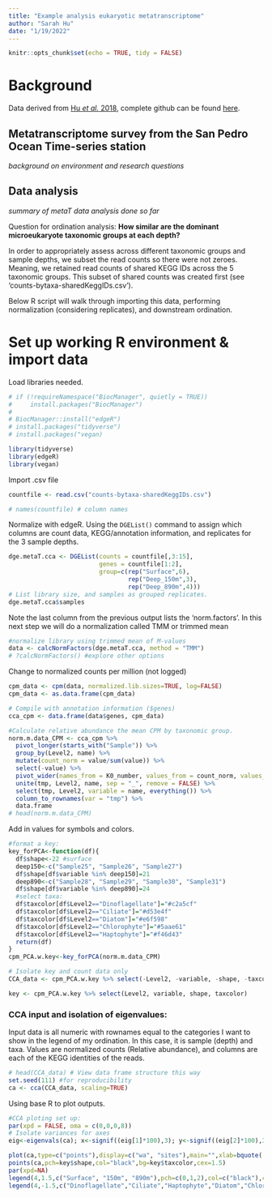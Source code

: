 ```yaml
---
title: "Example analysis eukaryotic metatranscriptome"
author: "Sarah Hu"
date: "1/19/2022"
---
```


```r
knitr::opts_chunk$set(echo = TRUE, tidy = FALSE)
```

# Background

Data derived from [Hu _et al._ 2018](https://doi.org/10.1111/1462-2920.14259), complete github can be found [here](https://github.com/shu251/SPOT_metatranscriptome).

## Metatranscriptome survey from the San Pedro Ocean Time-series station

_background on environment and research questions_

## Data analysis

_summary of metaT data analysis done so far_

Question for ordination analysis: **How similar are the dominant microeukaryote taxonomic groups at each depth?**

In order to appropriately assess across different taxonomic groups and sample depths, we subset the read counts so there were not zeroes. Meaning, we retained read counts of shared KEGG IDs across the 5 taxonomic groups. This subset of shared counts was created first (see 'counts-bytaxa-sharedKeggIDs.csv').


Below R script will walk through importing this data, performing normalization (considering replicates), and downstream ordination.

# Set up working R environment & import data

Load libraries needed.
```r
# if (!requireNamespace("BiocManager", quietly = TRUE))
#     install.packages("BiocManager")
# 
# BiocManager::install("edgeR")
# install.packages("tidyverse")
# install.packages("vegan)

library(tidyverse)
library(edgeR)
library(vegan)
```

Import .csv file
```r
countfile <- read.csv("counts-bytaxa-sharedKeggIDs.csv")

# names(countfile) # column names
```

Normalize with edgeR. Using the ```DGEList()``` command to assign which columns are count data, KEGG/annotation information, and replicates for the 3 sample depths.
```r
dge.metaT.cca <- DGEList(counts = countfile[,3:15],
                         genes = countfile[1:2], 
                         group=c(rep("Surface",6),
                                 rep("Deep_150m",3),
                                 rep("Deep_890m",4)))
# List library size, and samples as grouped replicates.
dge.metaT.cca$samples
```
Note the last column from the previous output lists the 'norm.factors'. In this next step we will do a normalization called TMM or trimmed mean
```r
#normalize library using trimmed mean of M-values
data <- calcNormFactors(dge.metaT.cca, method = "TMM") 
# ?calcNormFactors() #explore other options
```

Change to normalized counts per million (not logged)
```r
cpm_data <- cpm(data, normalized.lib.sizes=TRUE, log=FALSE)
cpm_data <- as.data.frame(cpm_data)  

# Compile with annotation information ($genes)
cca_cpm <- data.frame(data$genes, cpm_data)
```

```r
#Calculate relative abundance the mean CPM by taxonomic group.
norm.m.data_CPM <- cca_cpm %>% 
  pivot_longer(starts_with("Sample")) %>% 
  group_by(Level2, name) %>% 
  mutate(count_norm = value/sum(value)) %>% 
  select(-value) %>% 
  pivot_wider(names_from = K0_number, values_from = count_norm, values_fill = 0) %>%
  unite(tmp, Level2, name, sep = "_", remove = FALSE) %>% 
  select(tmp, Level2, variable = name, everything()) %>% 
  column_to_rownames(var = "tmp") %>% 
  data.frame
# head(norm.m.data_CPM)
```

Add in values for symbols and colors.
```r
#format a key:
key_forPCA<-function(df){
  df$shape<-22 #surface
  deep150<-c("Sample25", "Sample26", "Sample27")
  df$shape[df$variable %in% deep150]=21
  deep890<-c("Sample28", "Sample29", "Sample30", "Sample31")
  df$shape[df$variable %in% deep890]=24
  #select taxa:
  df$taxcolor[df$Level2=="Dinoflagellate"]="#c2a5cf"
  df$taxcolor[df$Level2=="Ciliate"]="#d53e4f"
  df$taxcolor[df$Level2=="Diatom"]="#e6f598"
  df$taxcolor[df$Level2=="Chlorophyte"]="#5aae61"
  df$taxcolor[df$Level2=="Haptophyte"]="#f46d43"
  return(df)
}
cpm_PCA.w.key<-key_forPCA(norm.m.data_CPM)
```

```r
# Isolate key and count data only
CCA_data <- cpm_PCA.w.key %>% select(-Level2, -variable, -shape, -taxcolor) #only numerica in CCA input information

key <- cpm_PCA.w.key %>% select(Level2, variable, shape, taxcolor)
```

### CCA input and isolation of eigenvalues:
Input data is all numeric with rownames equal to the categories I want to show in the legend of my ordination. In this case, it is sample (depth) and taxa. Values are normalized counts (Relative abundance), and columns are each of the KEGG identities of the reads.
```r
# head(CCA_data) # View data frame structure this way
set.seed(111) #for reproducibility
ca <- cca(CCA_data, scaling=TRUE)
```

Using base R to plot outputs.
```r
#CCA ploting set up:
par(xpd = FALSE, oma = c(0,0,0,8)) 
# Isolate variances for axes
eig<-eigenvals(ca); x<-signif((eig[1]*100),3); y<-signif((eig[2]*100),3) #extract variances for CCA1 and CCA2 axes

plot(ca,type=c("points"),display=c("wa", "sites"),main="",xlab=bquote(.(x)*"%"), ylab=(bquote(.(y)*"%")))
points(ca,pch=key$shape,col="black",bg=key$taxcolor,cex=1.5)
par(xpd=NA) 
legend(4,1.5,c("Surface", "150m", "890m"),pch=c(0,1,2),col=c("black"),cex=1,pt.cex=1.6,bty="n",y.intersp=2)
legend(4,-1.5,c("Dinoflagellate","Ciliate","Haptophyte","Diatom","Chlorophyte"),pch=22,pt.bg=c("#c2a5cf","#d53e4f", "#f46d43", "#e6f598", "#5aae61"),col=c("black","black","black","black","black"),y.intersp=2,bty="n",pt.cex=2,cex=1)
```

